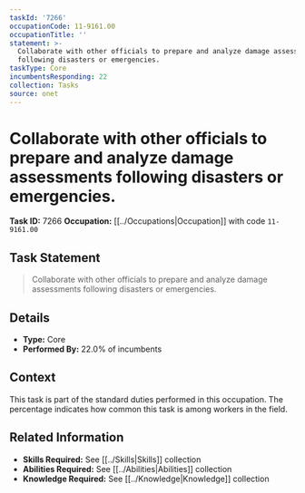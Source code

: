```yaml
---
taskId: '7266'
occupationCode: 11-9161.00
occupationTitle: ''
statement: >-
  Collaborate with other officials to prepare and analyze damage assessments
  following disasters or emergencies.
taskType: Core
incumbentsResponding: 22
collection: Tasks
source: onet
---
```

# Collaborate with other officials to prepare and analyze damage assessments following disasters or emergencies.

**Task ID:** 7266
**Occupation:** [[../Occupations|Occupation]] with code `11-9161.00`

## Task Statement

> Collaborate with other officials to prepare and analyze damage assessments following disasters or emergencies.

## Details

- **Type:** Core
- **Performed By:** 22.0% of incumbents

## Context

This task is part of the standard duties performed in this occupation. The percentage indicates how common this task is among workers in the field.

## Related Information

- **Skills Required:** See [[../Skills|Skills]] collection
- **Abilities Required:** See [[../Abilities|Abilities]] collection
- **Knowledge Required:** See [[../Knowledge|Knowledge]] collection

